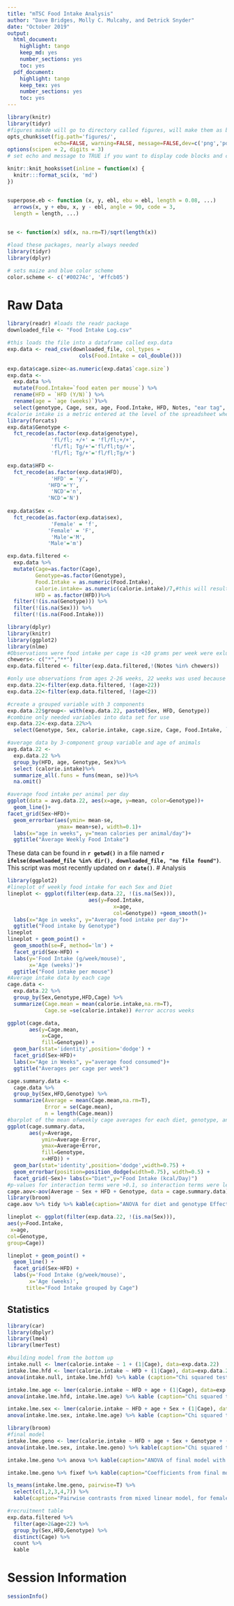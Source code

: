 ```yaml
---
title: "mTSC Food Intake Analysis"
author: "Dave Bridges, Molly C. Mulcahy, and Detrick Snyder"
date: "October 2019"
output:
  html_document:
    highlight: tango
    keep_md: yes
    number_sections: yes
    toc: yes
  pdf_document:
    highlight: tango
    keep_tex: yes
    number_sections: yes
    toc: yes
---
```


```r
library(knitr)
library(tidyr)
#figures makde will go to directory called figures, will make them as both png and pdf files 
opts_chunk$set(fig.path='figures/',
               echo=FALSE, warning=FALSE, message=FALSE,dev=c('png','pdf'))
options(scipen = 2, digits = 3)
# set echo and message to TRUE if you want to display code blocks and code output respectively

knitr::knit_hooks$set(inline = function(x) {
  knitr:::format_sci(x, 'md')
})


superpose.eb <- function (x, y, ebl, ebu = ebl, length = 0.08, ...)
  arrows(x, y + ebu, x, y - ebl, angle = 90, code = 3,
  length = length, ...)

  
se <- function(x) sd(x, na.rm=T)/sqrt(length(x))

#load these packages, nearly always needed
library(tidyr)
library(dplyr)

# sets maize and blue color scheme
color.scheme <- c('#00274c', '#ffcb05')
```


# Raw Data

```r
library(readr) #loads the readr package
downloaded_file <- "Food Intake Log.csv"

#this loads the file into a dataframe called exp.data 
exp.data <- read_csv(downloaded_file, col_types = 
                       cols(Food.Intake = col_double()))
                      
exp.data$cage.size<-as.numeric(exp.data$`cage.size`)
exp.data <-
  exp.data %>%
  mutate(Food.Intake=`food eaten per mouse`) %>%
  rename(HFD = `HFD (Y/N)`) %>%
  rename(age = `age (weeks)`)%>%
  select(genotype, Cage, sex, age, Food.Intake, HFD, Notes, "ear tag", "calorie.intake", cage.size)
#calorie intake is a metric entered at the level of the spreadsheet where the calories eaten per cage is divided by the number of animals in each cage and multiplied by the utilizable energy in each diet (HFD= 4.73 kcal/g, NCD=2.91 kcal/g).
library(forcats)
exp.data$Genotype <- 
  fct_recode(as.factor(exp.data$genotype), 
              'fl/fl; +/+' = 'fl/fl;+/+',
              'fl/fl; Tg/+'='fl/fl;tg/+',
              'fl/fl; Tg/+'='fl/fl;Tg/+')

exp.data$HFD <- 
  fct_recode(as.factor(exp.data$HFD), 
              'HFD' = 'y',
             'HFD'='Y',
              'NCD'='n',
             'NCD'='N')
 
exp.data$Sex <- 
  fct_recode(as.factor(exp.data$sex), 
              'Female' = 'f',
             'Female' = 'F',
              'Male'='M',
             'Male'='m')

exp.data.filtered <- 
  exp.data %>% 
  mutate(Cage=as.factor(Cage),
         Genotype=as.factor(Genotype),
         Food.Intake = as.numeric(Food.Intake),
         calorie.intake= as.numeric(calorie.intake)/7,#this will result in food intake being an average daily metric
         HFD = as.factor(HFD))%>%
  filter(!(is.na(Genotype))) %>%
  filter(!(is.na(Sex))) %>%
  filter(!(is.na(Food.Intake)))
```


```r
library(dplyr)
library(knitr)
library(ggplot2)
library(nlme) 
#Observations were food intake per cage is <10 grams per week were exluded as it indicated that animal technicians have added food without the lab's knowlegde. Food intake >60 grams per week were noted to have either minor '*' or major'**'food shredding during measurement of food data. These were excluded for making food intake artificially much higher than what was consumed. 
chewers<- c("*","**")
exp.data.filtered <- filter(exp.data.filtered,!(Notes %in% chewers))

#only use observations from ages 2-26 weeks, 22 weeks was used because compared to 12,16, and 25 weeks, this provided the clearest figures of patterns for food intake
exp.data.22<-filter(exp.data.filtered, !(age>22))
exp.data.22<-filter(exp.data.filtered, !(age<2))

#create a grouped variable with 3 components
exp.data.22$group<- with(exp.data.22, paste0(Sex, HFD, Genotype))
#combine only needed variables into data set for use
exp.data.22<-exp.data.22%>%
  select(Genotype, Sex, calorie.intake, cage.size, Cage, Food.Intake, `ear tag`, age, HFD, group)

#average data by 3-component group variable and age of animals
avg.data.22 <-
  exp.data.22 %>%
  group_by(HFD, age, Genotype, Sex)%>%
  select (calorie.intake)%>%
  summarize_all(.funs = funs(mean, se))%>%
  na.omit()
```

```r
#average food intake per animal per day
ggplot(data = avg.data.22, aes(x=age, y=mean, color=Genotype))+
  geom_line()+
facet_grid(Sex~HFD)+
  geom_errorbar(aes(ymin= mean-se,
                ymax= mean+se), width=0.1)+
  labs(x="age in weeks", y="mean calories per animal/day")+
  ggtitle("Average Weekly Food Intake")
```
These data can be found in **`r getwd()`** in a file named **`r ifelse(downloaded_file %in% dir(), downloaded_file, "no file found")`**.  This script was most recently updated on **`r date()`**.
# Analysis

```r
library(ggplot2)
#lineplot of weekly food intake for each Sex and Diet
lineplot <- ggplot(filter(exp.data.22, !(is.na(Sex))), 
                          aes(y=Food.Intake,
                                  x=age,
                                  col=Genotype)) +geom_smooth()+
  labs(x="Age in weeks", y="Average food intake per day")+
  ggtitle("Food intake by Genotype")
lineplot
lineplot + geom_point() +
  geom_smooth(se=F, method='lm') +
  facet_grid(Sex~HFD) +
  labs(y='Food Intake (g/week/mouse)',
       x='Age (weeks)')+
  ggtitle("Food intake per mouse")
#Average intake data by each cage
cage.data <-
  exp.data.22 %>%
  group_by(Sex,Genotype,HFD,Cage) %>%
  summarize(Cage.mean = mean(calorie.intake,na.rm=T),
            Cage.se =se(calorie.intake)) #error accros weeks

ggplot(cage.data,
       aes(y=Cage.mean,
           x=Cage,
           fill=Genotype)) +
  geom_bar(stat='identity',position='dodge') +
  facet_grid(Sex~HFD)+
  labs(x="Age in Weeks", y="average food consumed")+
  ggtitle("Averages per cage per week")

cage.summary.data <-
  cage.data %>%
  group_by(Sex,HFD,Genotype) %>%
  summarize(Average = mean(Cage.mean,na.rm=T),
            Error = se(Cage.mean),
            n = length(Cage.mean))
#barplot of the mean ofweekly cage averages for each diet, genotype, and sex 
ggplot(cage.summary.data,
       aes(y=Average,
           ymin=Average-Error,
           ymax=Average+Error,
           fill=Genotype,
           x=HFD)) +
  geom_bar(stat='identity',position='dodge',width=0.75) +
  geom_errorbar(position=position_dodge(width=0.75), width=0.5) +
  facet_grid(~Sex)+ labs(x="Diet",y="Food Intake (kcal/Day)")
#p-values for interaction terms were >0.1, so interaction terms were left out of final analysis
cage.aov<-aov(Average ~ Sex + HFD + Genotype, data = cage.summary.data)
library(broom)
cage.aov %>% tidy %>% kable(caption="ANOVA for diet and genotype Effects on averaged food intake")

```



```r
lineplot <- ggplot(filter(exp.data.22, !(is.na(Sex))),
aes(y=Food.Intake,
 x=age,
col=Genotype,
group=Cage))

lineplot + geom_point() +
  geom_line() +
  facet_grid(Sex~HFD) +
  labs(y='Food Intake (g/week/mouse)',
       x='Age (weeks)',
      title="Food Intake grouped by Cage")
```




## Statistics

```r
library(car)
library(dbplyr)
library(lme4)
library(lmerTest)

#building model from the bottom up
intake.null <- lmer(calorie.intake ~ 1 + (1|Cage), data=exp.data.22)
intake.lme.hfd <- lmer(calorie.intake ~ HFD + (1|Cage), data=exp.data.22)
anova(intake.null, intake.lme.hfd) %>% kable (caption="Chi squared test comparing a model with and without diet as a covariate") #Diet assignment will be included in final model

intake.lme.age <- lmer(calorie.intake ~ HFD + age + (1|Cage), data=exp.data.22)
anova(intake.lme.hfd, intake.lme.age) %>% kable (caption="Chi squared test comparing a model with age and HFD to a model with HFD") #age will be inlcuded in final model 

intake.lme.sex <- lmer(calorie.intake ~ HFD + age + Sex + (1|Cage), data=exp.data.22) 
anova(intake.lme.sex, intake.lme.age) %>% kable (caption="Chi squared test comparing a model with age and HFD those and sex as a covariate") #Although sex isn't significant, it will be included in the final model, as it was part of the research question

library(broom)
#final model
intake.lme.geno <- lmer(calorie.intake ~ HFD + age + Sex + Genotype + (1|Cage), data=exp.data.22) 
anova(intake.lme.sex, intake.lme.geno) %>% kable(caption="Chi squared test for effect of genotype in a model with age, diet and sex as covariates.  This is the final model used.")

intake.lme.geno %>% anova %>% kable(caption="ANOVA of final model with coefficient p-values") #Statistical significance of the final model

intake.lme.geno %>% fixef %>% kable(caption="Coefficients from final model") #generates the effect estimates of the full model

ls_means(intake.lme.geno, pairwise=T) %>% 
  select(c(1,2,3,4,7)) %>% 
  kable(caption="Pairwise contrasts from mixed linear model, for females on NCD.  The random effect is the cage.",row.names=F)
```

```r
#recruitment table
exp.data.filtered %>% 
  filter(age>2&age<22) %>%
  group_by(Sex,HFD,Genotype) %>%
  distinct(Cage) %>%
  count %>%
  kable
```


# Session Information

```r
sessionInfo()
```